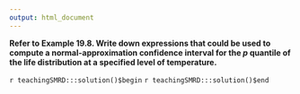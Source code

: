 ```yaml
---
output: html_document
---
```


__Refer to Example 19.8.  Write down expressions that could be used to compute a normal-approximation confidence interval for the $p$ quantile of the life distribution at a specified level of temperature.__

`r teachingSMRD:::solution()$begin`
`r teachingSMRD:::solution()$end`
